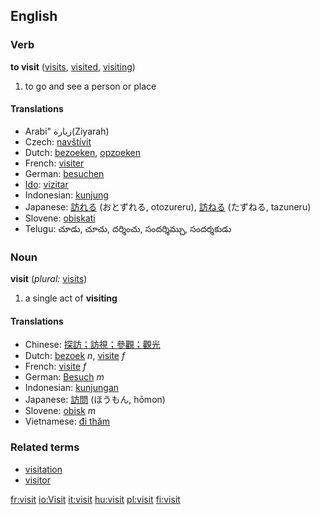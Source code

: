 ==English==

{{rank|immediately|trees|filled|637|visit|follow|chance|happened}}

===Verb===
'''to visit'''  ([[visits]], [[visited]], [[visiting]])
# to go and see a person or place

====Translations====
*Arabi" زيارة(Ziyarah)
*Czech: [[navštívit]]
*Dutch: [[bezoeken]], [[opzoeken]]
*French: [[visiter]]
*German: [[besuchen]]
*[[Ido]]: [[vizitar]]
*Indonesian: [[kunjung]]
*Japanese: [[訪れる]] (おとずれる, otozureru), [[訪ねる]] (たずねる, tazuneru)
*Slovene: [[obiskati]]
*Telugu: చూడు, చూచు, దర్శించు, సందర్శిమ్చు, సందర్శకుడు

===Noun===
'''visit'''  (''plural:'' [[visits]])
# a single act of '''visiting'''

====Translations====
*Chinese: [[探訪；訪視；參觀；觀光]]
*Dutch: [[bezoek]] ''n'', [[visite]] ''f''
*French: [[visite]] ''f''
*German: [[Besuch]] ''m''
*Indonesian: [[kunjung|kunjungan]]
*Japanese: [[訪問]] (ほうもん, hōmon)
*Slovene: [[obisk]] ''m''
*Vietnamese: [[đi thăm]]

===Related terms===
*[[visitation]]
*[[visitor]]
[[fr:visit]]
[[io:Visit]]
[[it:visit]]
[[hu:visit]]
[[pl:visit]]
[[fi:visit]]